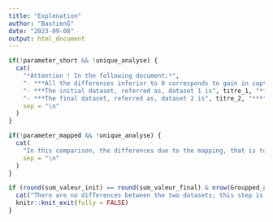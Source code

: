 ```yaml
---
title: "Explenation"
author: "BastienG"
date: "2023-09-08"
output: html_document
---
```


```r
if(!parameter_short && !unique_analyse) {
  cat(
    "*Attention ! In the following document:*",
    "- ***All the differences inferior to 0 corresponds to gain in captures.***", 
    "- ***The initial dataset, referred as, dataset 1 is", titre_1, "***",
    "- ***The final dataset, referred as, dataset 2 is", titre_2, "***", 
    sep = "\n"
  )
}
```

```r

if(!parameter_mapped && !unique_analyse) {
  cat(
    "In this comparison, the differences due to the mapping, that is to say, the renaming of codes to harmonize data, will not be presented. The recap of the mapping is presented in the annex.",
    sep = "\n"
  )
}
```

```r

if (round(sum_valeur_init) == round(sum_valeur_final) & nrow(Groupped_all %>% dplyr::filter(`Loss / Gain` != 'Egal')) == 0) {
  cat("There are no differences between the two datasets; this step is not changing the data in any way")
  knitr::knit_exit(fully = FALSE)
}

```
